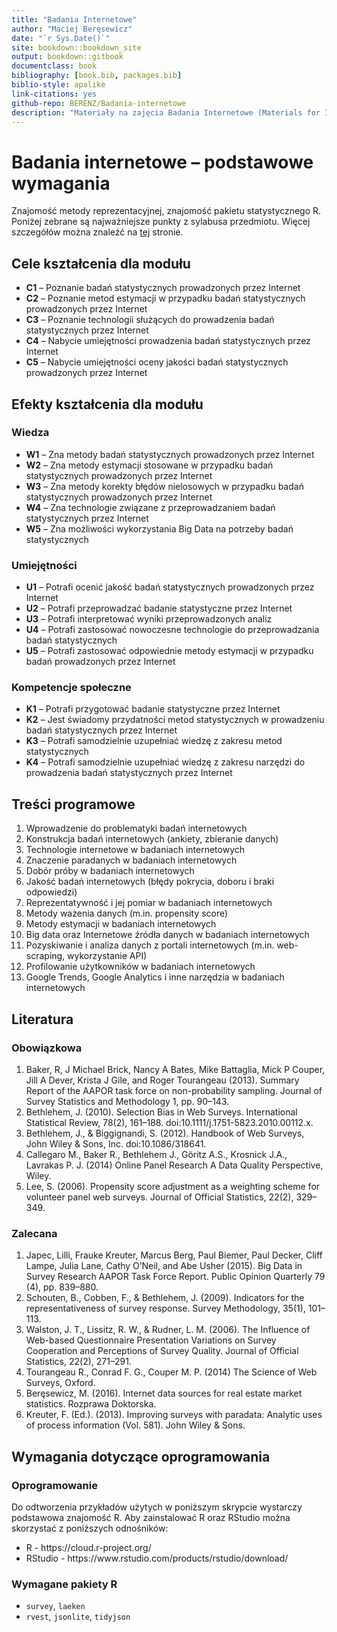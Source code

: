```yaml
--- 
title: "Badania Internetowe"
author: "Maciej Beręsewicz"
date: "`r Sys.Date()`"
site: bookdown::bookdown_site
output: bookdown::gitbook
documentclass: book
bibliography: [book.bib, packages.bib]
biblio-style: apalike
link-citations: yes
github-repo: BERENZ/Badania-internetowe
description: "Materiały na zajęcia Badania Internetowe (Materials for Internet and web surveys class at Poznan University of Econimics and Business; in Polish)."
---
```


# Badania internetowe -- podstawowe wymagania

Znajomość metody reprezentacyjnej, znajomość pakietu statystycznego R. Poniżej zebrane są najważniejsze punkty z sylabusa przedmiotu. Więcej szczegółów można znaleźć na [tej](http://esylabus.ue.poznan.pl/pl/II00S.22B.12709.16/rok/sylabus/22517) stronie.

## Cele kształcenia dla modułu


+ **C1** -- Poznanie badań statystycznych prowadzonych przez Internet
+ **C2** -- Poznanie metod estymacji w przypadku badań statystycznych prowadzonych przez Internet
+ **C3** -- Poznanie technologii służących do prowadzenia badań statystycznych przez Internet
+ **C4** -- Nabycie umiejętności prowadzenia badań statystycznych przez Internet
+ **C5** -- Nabycie umiejętności oceny jakości badań statystycznych prowadzonych przez Internet

## Efekty kształcenia dla modułu

### Wiedza

+ **W1** -- Zna metody badań statystycznych prowadzonych przez Internet
+ **W2** -- Zna metody estymacji stosowane w przypadku badań statystycznych prowadzonych przez Internet
+ **W3** -- Zna metody korekty błędów nielosowych w przypadku badań statystycznych prowadzonych przez Internet
+ **W4** -- Zna technologie związane z przeprowadzaniem badań statystycznych przez Internet
+ **W5** -- Zna możliwości wykorzystania Big Data na potrzeby badań statystycznych

### Umiejętności

+ **U1** -- Potrafi ocenić jakość badań statystycznych prowadzonych przez Internet
+ **U2** -- Potrafi przeprowadzać badanie statystyczne przez Internet
+ **U3** -- Potrafi interpretować wyniki przeprowadzonych analiz	
+ **U4** -- Potrafi zastosować nowoczesne technologie do przeprowadzania badań statystycznych
+ **U5** -- Potrafi zastosować odpowiednie metody estymacji w przypadku badań prowadzonych przez Internet

### Kompetencje społeczne

+ **K1** -- Potrafi przygotować badanie statystyczne przez Internet
+ **K2** -- Jest świadomy przydatności metod statystycznych w prowadzeniu badań statystycznych przez Internet
+ **K3** -- Potrafi samodzielnie uzupełniać wiedzę z zakresu metod statystycznych
+ **K4** -- Potrafi samodzielnie uzupełniać wiedzę z zakresu narzędzi do prowadzenia badań statystycznych przez Internet

## Treści programowe

1.	Wprowadzenie do problematyki badań internetowych	
2.	Konstrukcja badań internetowych (ankiety, zbieranie danych)	
3.	Technologie internetowe w badaniach internetowych	
4.	Znaczenie paradanych w badaniach internetowych	
5.	Dobór próby w badaniach internetowych	
6.	Jakość badań internetowych (błędy pokrycia, doboru i braki odpowiedzi)	
7.	Reprezentatywność i jej pomiar w badaniach internetowych	
8.	Metody ważenia danych (m.in. propensity score)	
9.	Metody estymacji w badaniach internetowych	
10.	Big data oraz Internetowe źródła danych w badaniach internetowych	
11.	Pozyskiwanie i analiza danych z portali internetowych (m.in. web-scraping, wykorzystanie API)	
12.	Profilowanie użytkowników w badaniach internetowych	
13.	Google Trends, Google Analytics i inne narzędzia w badaniach internetowych

## Literatura

### Obowiązkowa

1. Baker, R, J Michael Brick, Nancy A Bates, Mike Battaglia, Mick P Couper, Jill A Dever, Krista J Gile, and Roger Tourangeau (2013). Summary Report of the AAPOR task force on non-probability sampling. Journal of Survey Statistics and Methodology 1, pp. 90–143.
2. Bethlehem, J. (2010). Selection Bias in Web Surveys. International Statistical Review, 78(2), 161–188. doi:10.1111/j.1751-5823.2010.00112.x.
3. Bethlehem, J., & Biggignandi, S. (2012). Handbook of Web Surveys, John Wiley & Sons, Inc. doi:10.1086/318641.
4. Callegaro M., Baker R., Bethlehem J., Göritz A.S., Krosnick J.A., Lavrakas P. J. (2014) Online Panel Research A Data Quality Perspective, Wiley.
5. Lee, S. (2006). Propensity score adjustment as a weighting scheme for volunteer panel web surveys. Journal of Official Statistics, 22(2), 329–349.

### Zalecana


1. Japec, Lilli, Frauke Kreuter, Marcus Berg, Paul Biemer, Paul Decker, Cliff Lampe, Julia Lane, Cathy O’Neil, and Abe Usher (2015). Big Data in Survey Research AAPOR Task Force Report. Public Opinion Quarterly 79 (4), pp. 839–880.
2. Schouten, B., Cobben, F., & Bethlehem, J. (2009). Indicators for the representativeness of survey response. Survey Methodology, 35(1), 101–113.
3. Walston, J. T., Lissitz, R. W., & Rudner, L. M. (2006). The Influence of Web-based Questionnaire Presentation Variations on Survey Cooperation and Perceptions of Survey Quality. Journal of Official Statistics, 22(2), 271–291.
4. Tourangeau R., Conrad F. G., Couper M. P. (2014) The Science of Web Surveys, Oxford.
5. Beręsewicz, M. (2016). Internet data sources for real estate market statistics. Rozprawa Doktorska.
6. Kreuter, F. (Ed.). (2013). Improving surveys with paradata: Analytic uses of process information (Vol. 581). John Wiley & Sons.


## Wymagania dotyczące oprogramowania

### Oprogramowanie

Do odtworzenia przykładów użytych w poniższym skrypcie wystarczy podstawowa znajomość R. Aby zainstalować R oraz RStudio można skorzystać z poniższych odnośników:

* R - https://cloud.r-project.org/
* RStudio - https://www.rstudio.com/products/rstudio/download/

### Wymagane pakiety R

* `survey`, `laeken`
* `rvest`, `jsonlite`, `tidyjson`


